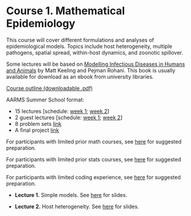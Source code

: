 # Course 1. Mathematical Epidemiology {#course1 .unnumbered}

This course will cover different formulations and analyses of epidemiological models. Topics include host heterogeneity, multiple pathogens, spatial spread, within-host dynamics, and zoonotic spillover.

Some lectures will be based on [Modelling Infectious Diseases in Humans and Animals](http://www.modelinginfectiousdiseases.org/) by Matt Keeling and Pejman Rohani. This book is usually available for download as an ebook from university libraries.


[Course outline (downloadable .pdf)](https://raw.githubusercontent.com/ahurford/aarms-summer-school/main/docs/Mathematical%20Epidemiology%20v2.pdf)

AARMS Summer School format:

- 15 lectures [schedule: [week 1](#week1); [week 2](#week2)]
- 2 guest lectures [schedule: [week 1](#week1); [week 2](#week2)]
- 8 problem sets [link](#mathepiprobs)
- A final project [link](#projects)

For participants with limited prior math courses, see [here](#prep) for suggested preparation.

For participants with limited prior stats courses, see [here](#prepstats) for suggested preparation.

For participants with limited coding experience, see [here](#prepcoding) for suggested preparation.

- **Lecture 1.** Simple models. See [here](https://github.com/ahurford/ss-amy-greer/blob/main/August%2020_2023/Simple%20Models/Lecture%201_Simple%20Epi%20Models_Greer_handouts.pdf) for slides.

- **Lecture 2.** Host heterogeneity. See [here](https://github.com/ahurford/ss-amy-greer/blob/main/August%2020_2023/Heterogeneity%20Part%201/Greer_Heterogeneity_Part1_handouts.pdf) for slides.
